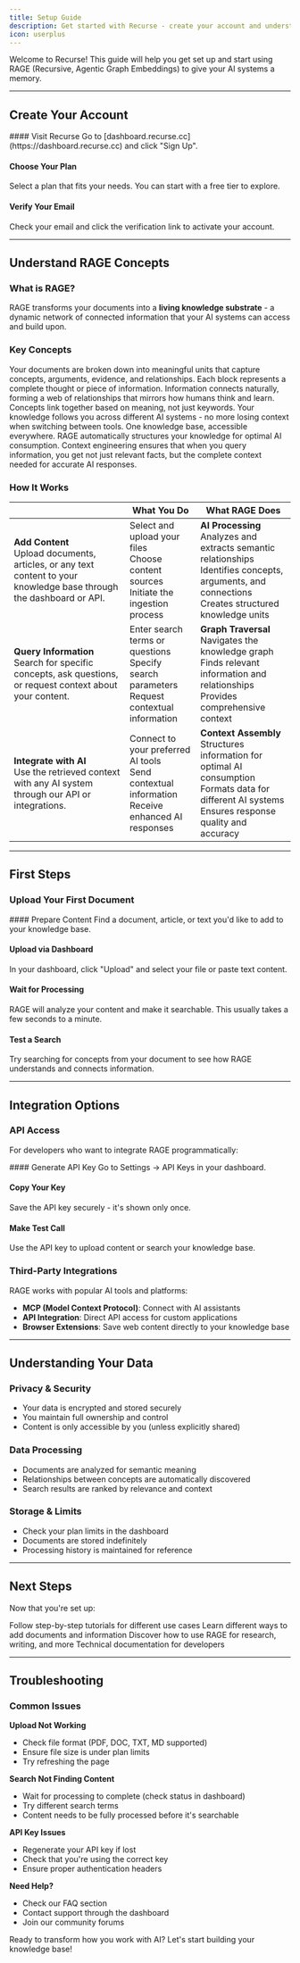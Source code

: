 ```yaml
---
title: Setup Guide
description: Get started with Recurse - create your account and understand the basics
icon: userplus
---
```


Welcome to Recurse! This guide will help you get set up and start using RAGE (Recursive, Agentic Graph Embeddings) to give your AI systems a memory.

---

## Create Your Account

<div className='fd-steps [&_h4]:fd-step'>
#### Visit Recurse
Go to [dashboard.recurse.cc](https://dashboard.recurse.cc) and click "Sign Up".

#### Choose Your Plan
Select a plan that fits your needs. You can start with a free tier to explore.

#### Verify Your Email
Check your email and click the verification link to activate your account.
</div>

---

## Understand RAGE Concepts

### What is RAGE?
RAGE transforms your documents into a **living knowledge substrate** - a dynamic network of connected information that your AI systems can access and build upon.

### Key Concepts

<Cards>
  <Card title="Semantic Blocks" icon="filetext">
    Your documents are broken down into meaningful units that capture concepts, arguments, evidence, and relationships. Each block represents a complete thought or piece of information.
  </Card>
  <Card title="Knowledge Graph" icon="brain">
    Information connects naturally, forming a web of relationships that mirrors how humans think and learn. Concepts link together based on meaning, not just keywords.
  </Card>
  <Card title="Context Portability" icon="share2">
    Your knowledge follows you across different AI systems - no more losing context when switching between tools. One knowledge base, accessible everywhere.
  </Card>
  <Card title="Context Engineering" icon="brain">
    RAGE automatically structures your knowledge for optimal AI consumption. Context engineering ensures that when you query information, you get not just relevant facts, but the complete context needed for accurate AI responses.
  </Card>
</Cards>

### How It Works

|                             | What You Do | What RAGE Does |
|-----------------------------|-------------|----------------|
| **Add Content**<br />Upload documents, articles, or any text content to your knowledge base through the dashboard or API. | Select and upload your files<br />Choose content sources<br />Initiate the ingestion process | **AI Processing**<br />Analyzes and extracts semantic relationships<br />Identifies concepts, arguments, and connections<br />Creates structured knowledge units |
| **Query Information**<br />Search for specific concepts, ask questions, or request context about your content. | Enter search terms or questions<br />Specify search parameters<br />Request contextual information | **Graph Traversal**<br />Navigates the knowledge graph<br />Finds relevant information and relationships<br />Provides comprehensive context |
| **Integrate with AI**<br />Use the retrieved context with any AI system through our API or integrations. | Connect to your preferred AI tools<br />Send contextual information<br />Receive enhanced AI responses | **Context Assembly**<br />Structures information for optimal AI consumption<br />Formats data for different AI systems<br />Ensures response quality and accuracy |

---

## First Steps

### Upload Your First Document

<div className='fd-steps [&_h4]:fd-step'>
#### Prepare Content
Find a document, article, or text you'd like to add to your knowledge base.

#### Upload via Dashboard
In your dashboard, click "Upload" and select your file or paste text content.

#### Wait for Processing
RAGE will analyze your content and make it searchable. This usually takes a few seconds to a minute.

#### Test a Search
Try searching for concepts from your document to see how RAGE understands and connects information.
</div>

---

## Integration Options

### API Access
For developers who want to integrate RAGE programmatically:

<div className='fd-steps [&_h4]:fd-step'>
#### Generate API Key
Go to Settings → API Keys in your dashboard.

#### Copy Your Key
Save the API key securely - it's shown only once.

#### Make Test Call
Use the API key to upload content or search your knowledge base.
</div>

### Third-Party Integrations
RAGE works with popular AI tools and platforms:

- **MCP (Model Context Protocol)**: Connect with AI assistants
- **API Integration**: Direct API access for custom applications
- **Browser Extensions**: Save web content directly to your knowledge base

---

## Understanding Your Data

### Privacy & Security
- Your data is encrypted and stored securely
- You maintain full ownership and control
- Content is only accessible by you (unless explicitly shared)

### Data Processing
- Documents are analyzed for semantic meaning
- Relationships between concepts are automatically discovered
- Search results are ranked by relevance and context

### Storage & Limits
- Check your plan limits in the dashboard
- Documents are stored indefinitely
- Processing history is maintained for reference

---

## Next Steps

Now that you're set up:

<Cards>
  <Card href="/docs/quickstart" title="Quickstart Guides">
    Follow step-by-step tutorials for different use cases
  </Card>
  <Card href="/docs/guide/Adding Content" title="Adding Content">
    Learn different ways to add documents and information
  </Card>
  <Card href="/docs/guide/Applications" title="Applications">
    Discover how to use RAGE for research, writing, and more
  </Card>
  <Card href="/docs/api-documentation" title="API Documentation">
    Technical documentation for developers
  </Card>
</Cards>

---

## Troubleshooting

### Common Issues

**Upload Not Working**
- Check file format (PDF, DOC, TXT, MD supported)
- Ensure file size is under plan limits
- Try refreshing the page

**Search Not Finding Content**
- Wait for processing to complete (check status in dashboard)
- Try different search terms
- Content needs to be fully processed before it's searchable

**API Key Issues**
- Regenerate your API key if lost
- Check that you're using the correct key
- Ensure proper authentication headers

**Need Help?**
- Check our FAQ section
- Contact support through the dashboard
- Join our community forums

Ready to transform how you work with AI? Let's start building your knowledge base!
